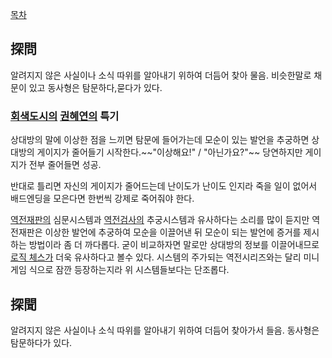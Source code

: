 [[목차]]

== 探問 ==
알려지지 않은 사실이나 소식 따위를 알아내기 위하여 더듬어 찾아 물음. 비슷한말로 채문이 있고 동사형은 탐문하다,묻다가 있다.

=== [[회색도시]]의 [[권혜연]]의 특기 ===
상대방의 말에 이상한 점을 느끼면 탐문에 들어가는데 모순이 있는 발언을 추궁하면 상대방의 게이지가 줄어들기 시작한다.~~"이상해요!" / "아닌가요?"~~ 당연하지만 게이지가 전부 줄어들면 성공.

반대로 틀리면 자신의 게이지가 줄어드는데 난이도가 난이도 인지라 죽을 일이 없어서 배드엔딩을 모은다면 한번씩 강제로 죽어줘야 한다.

[[역전재판]]의 심문시스템과 [[역전검사]]의 추궁시스템과 유사하다는 소리를 많이 듣지만 역전재판은 이상한 발언에 추궁하여 모순을 이끌어낸 뒤 모순이 되는 발언에 증거를 제시하는 방법이라 좀 더 까다롭다. 굳이 비교하자면 말로만 상대방의 정보를 이끌어내므로 [[로직 체스]]가 더욱 유사하다고 볼수 있다. 시스템의 주가되는 역전시리즈와는 달리 미니게임 식으로 잠깐 등장하는지라 위 시스템들보다는 단조롭다.

== 探聞 ==
알려지지 않은 사실이나 소식 따위를 알아내기 위하여 더듬어 찾아가서 들음. 동사형은 탐문하다가 있다.

